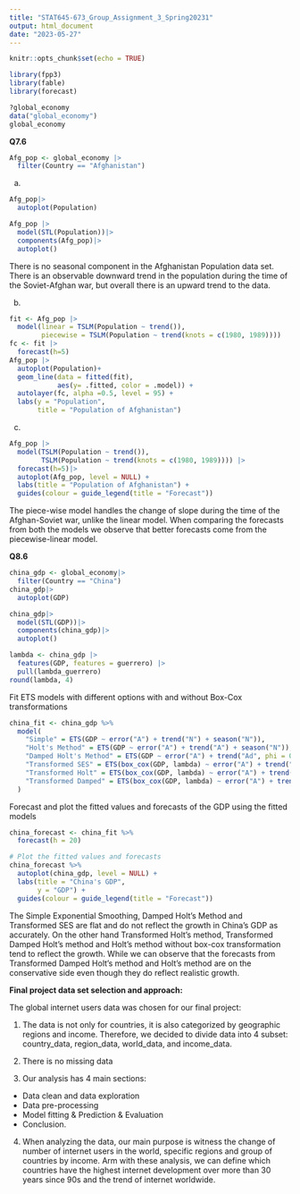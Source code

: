 ---
title: "STAT645-673_Group_Assignment_3_Spring20231"
output: html_document
date: "2023-05-27"
---

```{r setup, include=FALSE}
knitr::opts_chunk$set(echo = TRUE)
```


```{r}
library(fpp3)
library(fable)
library(forecast)

?global_economy
data("global_economy")
global_economy
```

**Q7.6**

```{r}
Afg_pop <- global_economy |>
  filter(Country == "Afghanistan")
```

a)

```{r}
Afg_pop|>
  autoplot(Population)

Afg_pop |>
  model(STL(Population))|>
  components(Afg_pop)|>
  autoplot()

```

There is no seasonal component in the Afghanistan Population data set. There is an observable downward trend in the population during the time of the Soviet-Afghan war, but overall there is an upward trend to the data.

b)

```{r}
fit <- Afg_pop |>
  model(linear = TSLM(Population ~ trend()),
        piecewise = TSLM(Population ~ trend(knots = c(1980, 1989))))
fc <- fit |>
  forecast(h=5)
Afg_pop |>
  autoplot(Population)+
  geom_line(data = fitted(fit),
            aes(y= .fitted, color = .model)) +
  autolayer(fc, alpha =0.5, level = 95) +
  labs(y = "Population",
       title = "Population of Afghanistan")
```

c)

```{r}
Afg_pop |>
  model(TSLM(Population ~ trend()),
        TSLM(Population ~ trend(knots = c(1980, 1989)))) |>
  forecast(h=5)|>
  autoplot(Afg_pop, level = NULL) +
  labs(title = "Population of Afghanistan") +
  guides(colour = guide_legend(title = "Forecast"))
```

The piece-wise model handles the change of slope during the time of the Afghan-Soviet war, unlike the linear model. When comparing the forecasts from both the models we observe that better forecasts come from the piecewise-linear model. 

**Q8.6**

```{r}
china_gdp <- global_economy|>
  filter(Country == "China")
china_gdp|>
  autoplot(GDP)
```

```{r}
china_gdp|>
  model(STL(GDP))|>
  components(china_gdp)|>
  autoplot()
```

```{r}
lambda <- china_gdp |> 
  features(GDP, features = guerrero) |> 
  pull(lambda_guerrero)
round(lambda, 4)
```

Fit ETS models with different options with and without Box-Cox transformations

```{r}

china_fit <- china_gdp %>%
  model(
    "Simple" = ETS(GDP ~ error("A") + trend("N") + season("N")),
    "Holt's Method" = ETS(GDP ~ error("A") + trend("A") + season("N")),
    "Damped Holt's Method" = ETS(GDP ~ error("A") + trend("Ad", phi = 0.8) + season("N")),
    "Transformed SES" = ETS(box_cox(GDP, lambda) ~ error("A") + trend("N") + season("N")),
    "Transformed Holt" = ETS(box_cox(GDP, lambda) ~ error("A") + trend("A") + season("N")),
    "Transformed Damped" = ETS(box_cox(GDP, lambda) ~ error("A") + trend("Ad") + season("N"))
  )
```

Forecast and plot the fitted values and forecasts of the GDP using the fitted models

```{r}
china_forecast <- china_fit %>%
  forecast(h = 20)

# Plot the fitted values and forecasts
china_forecast %>%
  autoplot(china_gdp, level = NULL) +
  labs(title = "China's GDP",
       y = "GDP") +
  guides(colour = guide_legend(title = "Forecast"))
```

The Simple Exponential Smoothing, Damped Holt's Method and Transformed SES are flat and do not reflect the growth in China's GDP as accurately. On the other hand Transformed Holt's method, Transformed Damped Holt's method and Holt's method without box-cox transformation tend to reflect the growth. While we can observe that the forecasts from  Transformed Damped Holt's method and Holt's method are on the conservative side even though they do reflect realistic growth. 

**Final project data set selection and approach:**

The global internet users data was chosen for our final project:

1. The data is not only for countries, it is also categorized by geographic regions and income. Therefore, we decided to divide data into 4 subset: country_data, region_data, world_data, and income_data. 

2. There is no missing data

3. Our analysis has 4 main sections:
- Data clean and data exploration
- Data pre-processing
- Model fitting & Prediction & Evaluation
- Conclusion.

4. When analyzing the data, our main purpose is witness the change of number of internet users in the world, specific regions and group of countries by income. Arm with these analysis, we can define which countries have the highest internet development over more than 30 years since 90s and the trend of internet worldwide.



